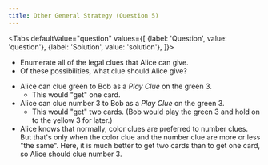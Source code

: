 ```yaml
---
title: Other General Strategy (Question 5)
---
```



<BeginnersGuideProgress id="other-general-strategy-question-4" />

<Tabs
  defaultValue="question"
  values={[
    {label: 'Question', value: 'question'},
    {label: 'Solution', value: 'solution'},
  ]}>
<TabItem value="question">

- Enumerate all of the legal clues that Alice can give.
- Of these possibilities, what clue should Alice give?

</TabItem>
<TabItem value="solution">

- Alice can clue green to Bob as a _Play Clue_ on the green 3.
  - This would "get" one card.
- Alice can clue number 3 to Bob as a _Play Clue_ on the green 3.
  - This would "get" two cards. (Bob would play the green 3 and hold on to the yellow 3 for later.)
- Alice knows that normally, color clues are preferred to number clues. But that's only when the color clue and the number clue are more or less "the same". Here, it is much better to get two cards than to get one card, so Alice should clue number 3.

</TabItem>
</Tabs>

<OtherGeneralStrategyQuestion5 />
